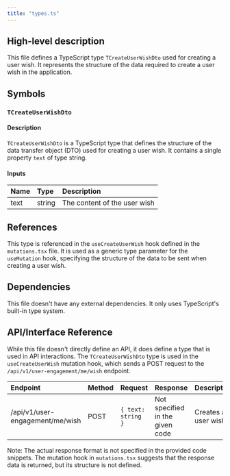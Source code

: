 ```yaml
---
title: "types.ts"
---
```


## High-level description
This file defines a TypeScript type `TCreateUserWishDto` used for creating a user wish. It represents the structure of the data required to create a user wish in the application.

## Symbols

### `TCreateUserWishDto`
#### Description
`TCreateUserWishDto` is a TypeScript type that defines the structure of the data transfer object (DTO) used for creating a user wish. It contains a single property `text` of type string.

#### Inputs
| Name | Type | Description |
|:-----|:-----|:------------|
| text | string | The content of the user wish |

## References
This type is referenced in the `useCreateUserWish` hook defined in the `mutations.tsx` file. It is used as a generic type parameter for the `useMutation` hook, specifying the structure of the data to be sent when creating a user wish.

## Dependencies
This file doesn't have any external dependencies. It only uses TypeScript's built-in type system.

## API/Interface Reference
While this file doesn't directly define an API, it does define a type that is used in API interactions. The `TCreateUserWishDto` type is used in the `useCreateUserWish` mutation hook, which sends a POST request to the `/api/v1/user-engagement/me/wish` endpoint.

| Endpoint | Method | Request | Response | Description |
|:---------|:-------|:--------|:---------|:------------|
| /api/v1/user-engagement/me/wish | POST | `{ text: string }` | Not specified in the given code | Creates a user wish |

Note: The actual response format is not specified in the provided code snippets. The mutation hook in `mutations.tsx` suggests that the response data is returned, but its structure is not defined.